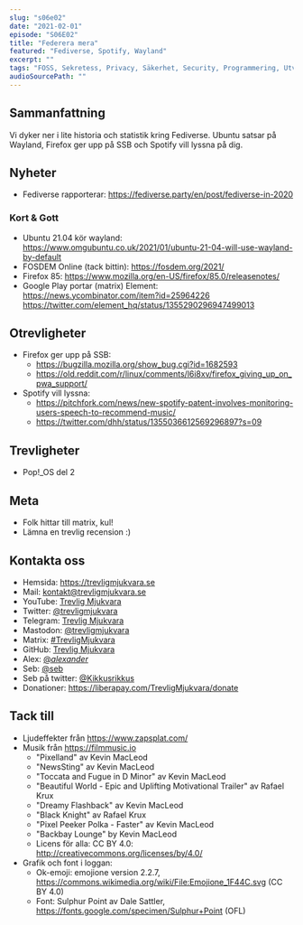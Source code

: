 ```yaml
---
slug: "s06e02"
date: "2021-02-01"
episode: "S06E02"
title: "Federera mera"
featured: "Fediverse, Spotify, Wayland"
excerpt: ""
tags: "FOSS, Sekretess, Privacy, Säkerhet, Security, Programmering, Utveckling, Mjukvara, PinePhone, Technology, Linux, Open Source, Pine64, SSB, Google, Google Play, Matrix, Element, Pop!_OS, Spotify, Patent, Firefox, Mozilla, FOSDEM, Fediverse, Pleroma, WriteFreely, Pixelfed, Mastodon, PeerTube, Ubuntu, Wayland"
audioSourcePath: ""
---
```

## Sammanfattning
Vi dyker ner i lite historia och statistik kring Fediverse. Ubuntu satsar på Wayland, Firefox ger upp på SSB och Spotify vill lyssna på dig.

## Nyheter
- Fediverse rapporterar: https://fediverse.party/en/post/fediverse-in-2020

### Kort & Gott 
- Ubuntu 21.04 kör wayland: https://www.omgubuntu.co.uk/2021/01/ubuntu-21-04-will-use-wayland-by-default
- FOSDEM Online (tack bittin): https://fosdem.org/2021/
- Firefox 85: https://www.mozilla.org/en-US/firefox/85.0/releasenotes/
- Google Play portar (matrix) Element: https://news.ycombinator.com/item?id=25964226 https://twitter.com/element_hq/status/1355290296947499013

## Otrevligheter
- Firefox ger upp på SSB: 
    - https://bugzilla.mozilla.org/show_bug.cgi?id=1682593
    - https://old.reddit.com/r/linux/comments/l6i8xv/firefox_giving_up_on_pwa_support/
- Spotify vill lyssna: 
    - https://pitchfork.com/news/new-spotify-patent-involves-monitoring-users-speech-to-recommend-music/
    - https://twitter.com/dhh/status/1355036612569296897?s=09

## Trevligheter
- Pop!\_OS del 2

## Meta
- Folk hittar till matrix, kul!
- Lämna en trevlig recension :)

## Kontakta oss
- Hemsida: https://trevligmjukvara.se
- Mail: kontakt@trevligmjukvara.se
- YouTube: [Trevlig Mjukvara](https://www.youtube.com/channel/UCRVmpkj-XM6UhUCjGiL3hhQ)
- Twitter: [@trevligmjukvara](https://twitter.com/trevligmjukvara)
- Telegram: [Trevlig Mjukvara](https://t.me/trevligmjukvara)
- Mastodon: [@trevligmjukvara](https://mastodon.linuxkompis.se/@trevligmjukvara)
- Matrix: [#TrevligMjukvara](https://matrix.to/#/%23TrevligMjukvara:matrix.org)
- GitHub: [Trevlig Mjukvara](https://github.com/trevligmjukvara)
- Alex: [@_alexander_](https://mastodon.online/@_alexander_)
- Seb: [@seb](https://social.gelotte.dev/@seb)
- Seb på twitter: [@Kikkusrikkus](https://twitter.com/Kikkusrikkus)
- Donationer: https://liberapay.com/TrevligMjukvara/donate

## Tack till
- Ljudeffekter från https://www.zapsplat.com/
- Musik från https://filmmusic.io
  - "Pixelland" av Kevin MacLeod
  - "NewsSting" av Kevin MacLeod
  - "Toccata and Fugue in D Minor" av Kevin MacLeod
  - "Beautiful World - Epic and Uplifting Motivational Trailer" av Rafael Krux
  - "Dreamy Flashback" av Kevin MacLeod
  - "Black Knight" av Rafael Krux
  - "Pixel Peeker Polka - Faster" av Kevin MacLeod
  - "Backbay Lounge" by Kevin MacLeod
  - Licens för alla: CC BY 4.0: http://creativecommons.org/licenses/by/4.0/
- Grafik och font i loggan:
  - Ok-emoji: emojione version 2.2.7, https://commons.wikimedia.org/wiki/File:Emojione_1F44C.svg (CC BY 4.0)
  - Font: Sulphur Point av Dale Sattler, https://fonts.google.com/specimen/Sulphur+Point (OFL)

